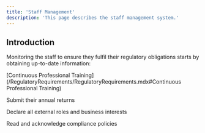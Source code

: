```yaml
---
title: 'Staff Management'
description: 'This page describes the staff management system.'
---
```


## Introduction

Monitoring the staff to ensure they fulfil their regulatory obligations starts by obtaining up-to-date information:

[Continuous Professional Training](/RegulatoryRequirements/RegulatoryRequirements.mdx#Continuous Professional Training)

Submit their annual returns

Declare all external roles and business interests

Read and acknowledge compliance policies